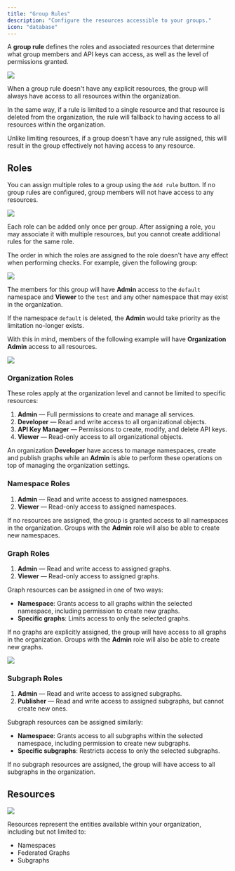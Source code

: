 ```yaml
---
title: "Group Rules"
description: "Configure the resources accessible to your groups."
icon: "database"
---
```


A **group rule** defines the roles and associated resources that determine what group members and API keys can access, as well as the level of permissions granted.

<Frame caption="Group with no rules">
    <img src="/images/studio/group-rules.png" />
</Frame>

When a group rule doesn't have any explicit resources, the group will always have access to all resources within the organization.

In the same way, if a rule is limited to a single resource and that resource is deleted from the organization, the rule will fallback to having access to all resources within the organization.

<Note>
    Unlike limiting resources, if a group doesn't have any rule assigned, this will result in the group effectively not having access to any resource.
</Note>

## Roles

You can assign multiple roles to a group using the `Add rule` button. If no group rules are configured, group members will not have access to any resources.

<Frame caption="Role selector">
    <img src="/images/studio/group-role-selector.png" />
</Frame>

Each role can be added only once per group. After assigning a role, you may associate it with multiple resources, but you cannot create additional rules for the same role.

The order in which the roles are assigned to the role doesn't have any effect when performing checks. For example, given the following group:

<Frame>
    <img src="/images/studio/group-example1.png" />
</Frame>

The members for this group will have **Admin** access to the `default` namespace and **Viewer** to the `test` and any other namespace that may exist in the organization.

If the namespace `default` is deleted, the **Admin** would take priority as the limitation no-longer exists.

With this in mind, members of the following example will have **Organization Admin** access to all resources.

<Frame>
    <img src="/images/studio/group-example2.png"/>
</Frame>

### Organization Roles

These roles apply at the organization level and cannot be limited to specific resources:

1. **Admin** — Full permissions to create and manage all services.
2. **Developer** — Read and write access to all organizational objects.
3. **API Key Manager** — Permissions to create, modify, and delete API keys.
4. **Viewer** — Read-only access to all organizational objects.

An organization **Developer** have access to manage namespaces, create and publish graphs while an **Admin** is able to perform these operations on top of managing the organization settings.

### Namespace Roles

1. **Admin** — Read and write access to assigned namespaces.
2. **Viewer** — Read-only access to assigned namespaces.

If no resources are assigned, the group is granted access to all namespaces in the organization. Groups with the **Admin** role will also be able to create new namespaces.

### Graph Roles

1. **Admin** — Read and write access to assigned graphs.
2. **Viewer** — Read-only access to assigned graphs.

Graph resources can be assigned in one of two ways:

- **Namespace**: Grants access to all graphs within the selected namespace, including permission to create new graphs.
- **Specific graphs**: Limits access to only the selected graphs.

If no graphs are explicitly assigned, the group will have access to all graphs in the organization. Groups with the **Admin** role will also be able to create new graphs.

<Frame caption="Graph resource selector">
    <img src="/images/studio/group-graph-resource-selector.png" />
</Frame>

### Subgraph Roles

1. **Admin** — Read and write access to assigned subgraphs.
2. **Publisher** — Read and write access to assigned subgraphs, but cannot create new ones.

Subgraph resources can be assigned similarly:

- **Namespace**: Grants access to all subgraphs within the selected namespace, including permission to create new subgraphs.
- **Specific subgraphs**: Restricts access to only the selected subgraphs.

If no subgraph resources are assigned, the group will have access to all subgraphs in the organization.

## Resources

<Frame caption="Graph resource selector">
    <img src="/images/studio/update-group-screen.png" />
</Frame>

Resources represent the entities available within your organization, including but not limited to:

- Namespaces
- Federated Graphs
- Subgraphs

